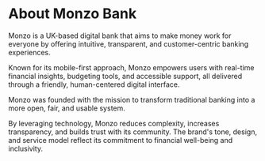 
<Meta title="Documentation/About Monzo Bank" />

# About Monzo Bank

Monzo is a UK-based digital bank that aims to make money work for everyone by offering intuitive, transparent, and customer-centric banking experiences. 

Known for its mobile-first approach, Monzo empowers users with real-time financial insights, budgeting tools, and accessible support, all delivered through a friendly, human-centered digital interface.

Monzo was founded with the mission to transform traditional banking into a more open, fair, and usable system. 

By leveraging technology, Monzo reduces complexity, increases transparency, and builds trust with its community. The brand's tone, design, and service model reflect its commitment to financial well-being and inclusivity.